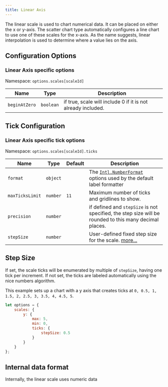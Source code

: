 ```yaml
---
title: Linear Axis
---
```



The linear scale is used to chart numerical data. It can be placed on either the x or y-axis. The scatter chart type automatically configures a line chart to use one of these scales for the x-axis. As the name suggests, linear interpolation is used to determine where a value lies on the axis.

## Configuration Options

### Linear Axis specific options

Namespace: `options.scales[scaleId]`

| Name | Type | Description
| ---- | ---- | -----------
| `beginAtZero` | `boolean` | if true, scale will include 0 if it is not already included.

<CommonCartesian />
<CommonAll />

## Tick Configuration

### Linear Axis specific tick options

Namespace: `options.scales[scaleId].ticks`

| Name | Type | Default | Description
| ---- | ---- | ------- | -----------
| `format` | `object` | | The [`Intl.NumberFormat`](https://developer.mozilla.org/en-US/docs/Web/JavaScript/Reference/Global_Objects/Intl/NumberFormat) options used by the default label formatter
| `maxTicksLimit` | `number` | `11` | Maximum number of ticks and gridlines to show.
| `precision` | `number` | | if defined and `stepSize` is not specified, the step size will be rounded to this many decimal places.
| `stepSize` | `number` | | User-defined fixed step size for the scale. [more...](#step-size)

<CommonTicks />
<CommonTicksAll />

## Step Size

If set, the scale ticks will be enumerated by multiple of `stepSize`, having one tick per increment. If not set, the ticks are labeled automatically using the nice numbers algorithm.

This example sets up a chart with a y axis that creates ticks at `0, 0.5, 1, 1.5, 2, 2.5, 3, 3.5, 4, 4.5, 5`.

```javascript
let options = {
    scales: {
        y: {
            max: 5,
            min: 0,
            ticks: {
                stepSize: 0.5
            }
        }
    }
};
```

## Internal data format

Internally, the linear scale uses numeric data
